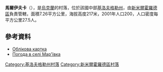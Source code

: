 {{coord|48|41|2|N|31|44|28|E|scale:100000_region:UA|display=title}}

<!-- 檔案不存在 [[Image:Мар'ївка.jpg|right]] -->

'''馬爾伊夫卡'''（{{lang-uk|Мар'ївка}}），是[[烏克蘭|烏克蘭]]的村落，位於該國中部[[基洛夫格勒州|基洛夫格勒州]]，由[[新米爾霍羅德區|新米爾霍羅德區]]負責管轄，面積7.26平方公里，海拔高度217米，2001年人口200，人口密度每平方公里27.5人。

==參考資料==
*[http://gska2.rada.gov.ua/pls/z7502/A005?rdat1=30.01.2010&rf7571=17234 Облікова картка]{{dead link|date=2018年5月 |bot=InternetArchiveBot |fix-attempted=yes }}
* [http://weather.in.ua/ua/kirovogradskaja/14983 Погода в селі Мар'ївка]

{{DEFAULTSORT:Мар'ївка}}
[[Category:基洛夫格勒州村落|Category:基洛夫格勒州村落]]
[[Category:新米爾霍羅德區村落|Category:新米爾霍羅德區村落]]


{{Kirovohrad-geo-stub}}